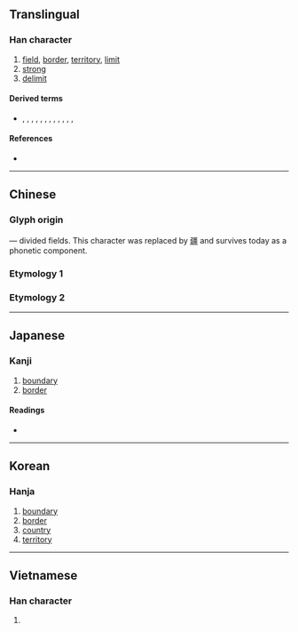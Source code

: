 {{character info/new}}
==Translingual==

===Han character===
{{Han char|rn=102|rad=田|as=08|sn=13|four=|canj=MWMM|ids=⿳⿱一田⿱一田一}}

# [[field]], [[border]], [[territory]], [[limit]]
# [[strong]]
# [[delimit]]

====Derived terms====
* {{l|mul|僵}}, {{l|mul|繮}}, {{l|mul|彊}}, {{l|mul|薑}}, {{l|mul|麠}}, {{l|mul|䲔}}, {{l|mul|橿}}, {{l|mul|㹔}}, {{l|mul|壃}}, {{l|mul|殭}}, {{l|mul|疅}}, {{l|mul|礓}}, {{l|mul|韁}}

====References====
* {{Han ref|kx=0765.050|dkj=21895|dj=1176.050|hdz=42545.110|uh=757A|ud=30074}}

----

==Chinese==

===Glyph origin===
{{Han etym}}
{{Han compound|三|畕|t2=fields|ls=ic}} — divided fields. This character was replaced by [[疆]] and survives today as a phonetic component.
===Etymology 1===
{{zh-see|疆|ssv}}
===Etymology 2===
{{zh-see|韁|ss}}
----

==Japanese==

===Kanji===
{{ja-kanji|grade=|rs=田08}}

# [[boundary]]
# [[border]]

====Readings====
* {{ja-readings|on=[[きょう]] (kyō), [[こう]] (kō)|kun=[[さかい]] (sakai)|nanori=}}

----

==Korean==

===Hanja===
{{ko-hanja|hangeul=강|eumhun=|rv=gang|mr=kang|y=kang}}

# [[boundary]]
# [[border]]
# [[country]]
# [[territory]]

----

==Vietnamese==

===Han character===
{{vi-readings|rs=田08|hanviet=cưng}}

# {{defn|lang=vi|sort=田08}}